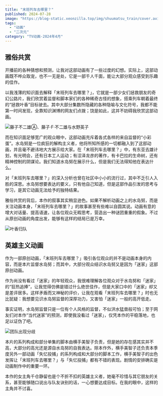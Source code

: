 ```yaml
---
title: "末班列车去哪里？"
published: 2024-07-28
image: "https://blog-static.xeonzilla.top/img/shuumatsu_train/cover.avif"
tags:
  - "动画"
  - "二次元"
category: "TV动画-2024年4月"
---
```


## 雅俗共赏
开播前的各种猜想和预测，让我对这部动画有了一些过度的幻想。实际上，这部动画既不哗众取宠，也不一无是处，它是一部千人千面，能让大部分观众感受到乐趣的佳作。

以我浅薄的知识面去解释「末班列车去哪里？」，它就是一部少女们拯救朋友的奇幻公路片，我们欣赏着监督和脚本家们的各种稀奇古怪的想象，搭乘列车朝着最终的“拯救叶香”目标驶去。其中大部分集数所隐藏的各种隐喻与文化符号，我都不能第一时间发现，全靠知识渊博的网友们点拨；饶是如此，这并不妨碍我欣赏这部动画。

![藤子不二雄Ⓐ、藤子·F·不二雄与水野英子](https://blog-static.xeonzilla.top/img/shuumatsu_train/01.avif "藤子不二雄Ⓐ、藤子·F·不二雄与水野英子")

而在知识面足够宽广的观众眼中，这部动画充斥着各式各样的来自监督的“小彩蛋”。水岛努是一位疯狂的解构主义者，他将所知所感的一切都融入到了这部动画，并且毫不避讳地大方展示给大家。在「末班列车去哪里？」中，有东亚去雄计划，有光明会，还有日本工人运动；有涩泽龙彦的著作，有卡巴拉的生命树，还有精神控制的阴谋论。我们知道水岛努在展示什么，但是我们无法得知他在表达什么。

对「末班列车去哪里？」的深入分析也曾在社区中小小的流行过，其中不乏引人入胜的深思。水岛努想要表达的要义，只有他自己知道，但是这部作品引发的思考与学习，是其它动画无法给予的独特结果。

雅俗共赏的背后，本作的叙事其实稍显逊色。如果不解析动画之上的水岛努，而是关注动画本身，「末班列车去哪里？」的故事甚至有些难以自圆其说。动画有意的增大对话量、提高语速，让各位观众无暇思考，营造出一种谜团重重的假象。不过从原创动画的角度出发，能够有这样的结局已是万幸。

![叶香归队](https://blog-static.xeonzilla.top/img/shuumatsu_train/02.avif "叶香归队")

## 英雄主义动画
作为一部原创动画，「末班列车去哪里？」吸引各位观众的并不是动画本身的内容，而是本片监督水岛努；而其中，大部分观众结识水岛努又是因为「迷家」这部原创动画。

作为尚没有看过「迷家」的年轻观众，我很难理解各位观众对于水岛努和「迷家」的“狂热追捧”，让我觉得仿佛是错过什么绝世佳作，但是大家口中的「迷家」却又是差评居多。这样矛盾而又神秘的评价，让我在观看「末班列车去哪里？」时也无比犹疑：我想要见识水岛努监督的深厚功力，又害怕「迷家」一般的高开低走。

事实证明，水岛努监督只是一位有个人风格的监督，不似洪水猛兽般可怕；至于网友们对本作“当代迷家”的预测，即使我没看过「迷家」，仅凭本作的平稳落地，也足以证伪了吧。

![团队出现分歧](https://blog-static.xeonzilla.top/img/shuumatsu_train/03.avif "团队出现分歧")

本片的系列构成和部分单集的脚本由横手美智子负责，但是她的存在感其实并不高，大部分的高光还是源自水岛努的自我表达。除本作外，横手美智子还负责本季度另外一部动画「失忆投捕」的系列构成和大部分的脚本工作，横手美智子的出色发挥让「末班列车去哪里？」与「失忆投捕」都有不错的表现。剧情的安排确实是动画制作中的重要一环。

本作的女主角千仓静留也是个不折不扣的英雄主义者，她毫不珍惜与其它朋友的关系，甚至能够随口说出与队友诀别的话，一心想要达成目标。在我的眼中，这样的主角并不讨喜。

